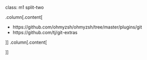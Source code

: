 class: m1 split-two

.column[.content[

- https://github.com/ohmyzsh/ohmyzsh/tree/master/plugins/git
- https://github.com/tj/git-extras 

]]
.column[.content[

]]